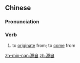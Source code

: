 ==Chinese==
{{zh-forms}}

===Pronunciation===
{{zh-pron
|m=yuánzì
|c=jyun4 zi6
|mn=goân-chū
|cat=v
}}

===Verb===
{{zh-verb}}

# to [[originate]] from; to [[come]] from

[[zh-min-nan:源自]]
[[zh:源自]]